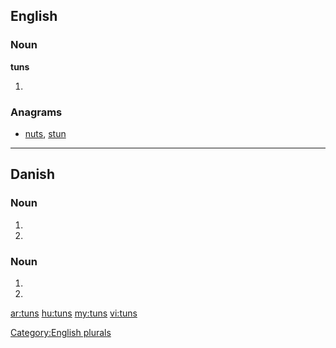 ==English==

===Noun===
'''tuns'''

# {{plural of|[[tun]]}}

===Anagrams===
* [[nuts#English|nuts]], [[stun#English|stun]]

[[Category:English plurals]]

----

==Danish==

===Noun===
{{infl|da|noun form|g=n}}

# {{form of|genitive singular indefinite|tun|lang=Danish}}
# {{form of|genitive plural indefinite|tun|lang=Danish}}

===Noun===
{{infl|da|noun form|g=c}}

# {{form of|genitive singular indefinite|tun|lang=Danish}}
# {{form of|genitive plural indefinite|tun|lang=Danish}}

[[ar:tuns]]
[[hu:tuns]]
[[my:tuns]]
[[vi:tuns]]